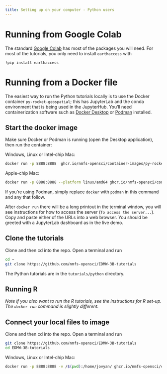 ```yaml
---
title: Setting up on your computer - Python users
---
```


# Running from Google Colab

The standard [Google Colab](https://colab.research.google.com/) has most of the packages you will need. For most of the tutorials, you only need to install `earthaccess` with 

`!pip install earthaccess`

# Running from a Docker file

The easiest way to run the Python tutorials locally is to use the Docker container `py-rocket-geospatial`; this has JupyterLab and the conda environment that is being used in the JupyterHub. You'll need containerization software such as [Docker Desktop](https://www.docker.com/products/docker-desktop/) or [Podman](https://podman.io/) installed.


## Start the docker image

Make sure Docker or Podman is running (open the Desktop application), then run the container:

Windows, Linux or Intel-chip Mac:
```bash
docker run -p 8888:8888  ghcr.io/nmfs-opensci/container-images/py-rocket-geospatial:latest
```

Apple-chip Mac:
```bash
docker run -p 8888:8888 --platform linux/amd64 ghcr.io/nmfs-opensci/container-images/py-rocket-geospatial:latest
```

::: {.callout-tip}
If you're using Podman, simply replace `docker` with `podman` in this command and any that follow.
:::

After `docker run` there will be a long printout in the terminal window, you will see instructions for how to access the server (`To access the server...`). Copy and paste either of the URLs into a web browser. You should be greeted with a JupyterLab dashboard as in the live demo. 

## Clone the tutorials

Clone and then cd into the repo. Open a terminal and run
```bash
cd ~
git clone https://github.com/nmfs-opensci/EDMW-3B-tutorials
```

The Python tutorials are in the `tutorials/python` directory.

## Running R

*Note if you also want to run the R tutorials, see the instructions for R set-up. The `docker run` command is slightly different.*

## Connect your local files to image

Clone and then cd into the repo. Open a terminal and run
```bash
git clone https://github.com/nmfs-opensci/EDMW-3B-tutorials
cd EDMW-3B-tutorials
```

Windows, Linux or Intel-chip Mac:
```bash
docker run -p 8888:8888 -v /$(pwd):/home/jovyan/ ghcr.io/nmfs-opensci/container-images/py-rocket-geospatial:latest
```
